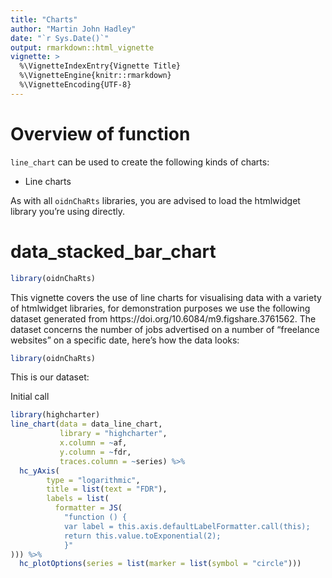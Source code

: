 ```yaml
---
title: "Charts"
author: "Martin John Hadley"
date: "`r Sys.Date()`"
output: rmarkdown::html_vignette
vignette: >
  %\VignetteIndexEntry{Vignette Title}
  %\VignetteEngine{knitr::rmarkdown}
  %\VignetteEncoding{UTF-8}
---
```


<!-- ANY PACKAGES USED HERE MUST BE LOADED IN THE DESCRIPTION FILE AS WELL !-->
# Overview of function

`line_chart` can be used to create the following kinds of charts:

- Line charts

As with all `oidnChaRts` libraries, you are advised to load the htmlwidget library you're using directly.

# data_stacked_bar_chart

```r
library(oidnChaRts)
```

This vignette covers the use of line charts for visualising data with a variety of htmlwidget libraries, for demonstration purposes we use the following dataset generated from https://doi.org/10.6084/m9.figshare.3761562. The dataset concerns the number of jobs advertised on a number of "freelance websites" on a specific date, here's how the data looks:

```r
library(oidnChaRts)
```

This is our dataset:

Initial call

```r
library(highcharter)
line_chart(data = data_line_chart,
           library = "highcharter",
           x.column = ~af,
           y.column = ~fdr,
           traces.column = ~series) %>%
  hc_yAxis(
        type = "logarithmic",
        title = list(text = "FDR"),
        labels = list(
          formatter = JS(
            "function () {
            var label = this.axis.defaultLabelFormatter.call(this);
            return this.value.toExponential(2);
            }"
))) %>%
  hc_plotOptions(series = list(marker = list(symbol = "circle")))
```

